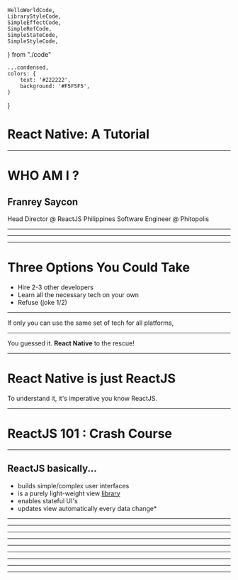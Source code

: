     HelloWorldCode,
    LibraryStyleCode,
    SimpleEffectCode,
    SimpleRefCode,
    SimpleStateCode,
    SimpleStyleCode,
}  from "./code"


    ...condensed,
    colors: {
        text: '#222222',
        background: '#F5F5F5',
    }
}

<Layout>

# React Native: A Tutorial

</Layout>

---

<Layout>
    <h1>WHO AM I ?</h1>
    <Credentials>
        <h2>Franrey Saycon</h2>
        <span>Head Director @ ReactJS Philippines</span>
        <span>Software Engineer @ Phitopolis</span>
    </Credentials>
</Layout>

---

<Layout>
    <Developer />
</Layout>

---

<Layout>
    <Responsive />
</Layout>

---

<Layout>

# Three Options You Could Take
<ul>
    <Appear>
        <li>Hire 2-3 other developers</li>
        <li>Learn all the necessary tech on your own</li>
        <li>Refuse (joke 1/2)</li>
    </Appear>
</ul>

</Layout>

---

<Layout>

If only you can use the same set of tech for all platforms,

</Layout>

---

<Layout>

You guessed it. **React Native** to the rescue!

</Layout>

---

<Layout>

# React Native is just ReactJS
To understand it, it's imperative you know ReactJS.

</Layout>

---

<Layout>

# ReactJS 101 : Crash Course

</Layout>

---

<Layout>

## ReactJS basically...
<ul>
    <Appear>
        <li>builds simple/complex user interfaces</li>
        <li>is a purely light-weight view <u>library</u></li>
        <li>enables stateful UI's</li>
        <li>updates view automatically every data change*</li>
    </Appear>
</ul>

</Layout>

---

<CSR />

---

<SSR />

---

<Editor code={HelloWorldCode} />

---

<Editor code={SimpleStyleCode} />

---

<Editor code={LibraryStyleCode} noInline={true} />

--- 

<Editor code={SimpleStateCode} />

--- 

<Editor code={SimpleEffectCode} />

--- 

<Editor code={SimpleRefCode} />

--- 
